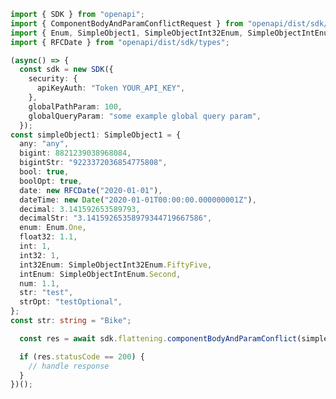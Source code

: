 ```typescript showLineNumbers copy filename="Component Body And Param Conflict usage example"
import { SDK } from "openapi";
import { ComponentBodyAndParamConflictRequest } from "openapi/dist/sdk/models/operations";
import { Enum, SimpleObject1, SimpleObjectInt32Enum, SimpleObjectIntEnum } from "openapi/dist/sdk/models/shared";
import { RFCDate } from "openapi/dist/sdk/types";

(async() => {
  const sdk = new SDK({
    security: {
      apiKeyAuth: "Token YOUR_API_KEY",
    },
    globalPathParam: 100,
    globalQueryParam: "some example global query param",
  });
const simpleObject1: SimpleObject1 = {
  any: "any",
  bigint: 8821239038968084,
  bigintStr: "9223372036854775808",
  bool: true,
  boolOpt: true,
  date: new RFCDate("2020-01-01"),
  dateTime: new Date("2020-01-01T00:00:00.000000001Z"),
  decimal: 3.141592653589793,
  decimalStr: "3.14159265358979344719667586",
  enum: Enum.One,
  float32: 1.1,
  int: 1,
  int32: 1,
  int32Enum: SimpleObjectInt32Enum.FiftyFive,
  intEnum: SimpleObjectIntEnum.Second,
  num: 1.1,
  str: "test",
  strOpt: "testOptional",
};
const str: string = "Bike";

  const res = await sdk.flattening.componentBodyAndParamConflict(simpleObject1, str);

  if (res.statusCode == 200) {
    // handle response
  }
})();
```
